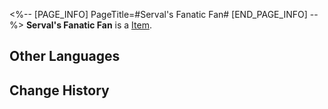 <%-- [PAGE_INFO]
PageTitle=#Serval's Fanatic Fan#
[END_PAGE_INFO] --%>
{{Item Infobox
|id          = 250115
|image       = Item Serval's Fanatic Fan.png{{subst:void|<!--$UPLOAD:<<SpriteOutput/AvatarShopIcon/NPC/11228.png>-<Item Serval's Fanatic Fan.png>-<Item Icons>>-->}}
|type        = 
|invCategory = 
|rarity      = 3
|effect      = 
|description = 
}}
'''Serval's Fanatic Fan''' is a [[Item]].

==Other Languages==
{{Other Languages
|en   = Serval's Fanatic Fan
|zhs  = 希露瓦的狂热粉丝
|zht  = 希露瓦的狂熱粉絲
|ja   = セーバルの狂熱ファン
|ko   = 서벌에 열광하는 팬
|es   = Fan acérrima de Serval
|fr   = Admiratrice fanatique de Serval
|ru   = Ярая поклонница Сервал
|th   = แฟนคลับตัวจี๊ดของ Serval
|vi   = Fan Cuồng Của Serval
|de   = Servals fanatischer Fan
|id   = Penggemar Fanatik Serval
|pt   = Fã Fanática da Serval
}}

==Change History==
{{Change History|1.1}}